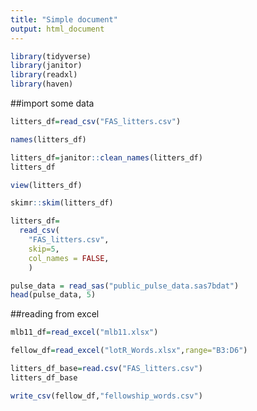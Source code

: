 ```yaml
---
title: "Simple document"
output: html_document
---
```



```r
library(tidyverse)
library(janitor)
library(readxl)
library(haven)
```


##import some data

```r

litters_df=read_csv("FAS_litters.csv")

```
```r
names(litters_df)

litters_df=janitor::clean_names(litters_df)
litters_df
```
```r
view(litters_df)
```

```r
skimr::skim(litters_df)
```

```r
litters_df=
  read_csv(
    "FAS_litters.csv",
    skip=5,
    col_names = FALSE,
    )
```

```r
pulse_data = read_sas("public_pulse_data.sas7bdat")
head(pulse_data, 5)
```


##reading from excel
```r
mlb11_df=read_excel("mlb11.xlsx")
```
```r
fellow_df=read_excel("lotR_Words.xlsx",range="B3:D6")
```

```r
litters_df_base=read.csv("FAS_litters.csv")
litters_df_base
```

```r
write_csv(fellow_df,"fellowship_words.csv")
```

